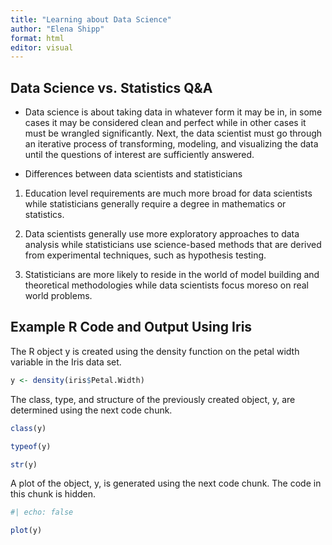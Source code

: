 ```yaml
---
title: "Learning about Data Science"
author: "Elena Shipp"
format: html
editor: visual
---
```


## Data Science vs. Statistics Q&A

-   Data science is about taking data in whatever form it may be in, in some cases it may be considered clean and perfect while in other cases it must be wrangled significantly. Next, the data scientist must go through an iterative process of transforming, modeling, and visualizing the data until the questions of interest are sufficiently answered.

-   Differences between data scientists and statisticians

1.  Education level requirements are much more broad for data scientists while statisticians generally require a degree in mathematics or statistics.

2.  Data scientists generally use more exploratory approaches to data analysis while statisticians use science-based methods that are derived from experimental techniques, such as hypothesis testing.

3.  Statisticians are more likely to reside in the world of model building and theoretical methodologies while data scientists focus moreso on real world problems.

## Example R Code and Output Using Iris

The R object y is created using the density function on the petal width variable in the Iris data set.

```r
y <- density(iris$Petal.Width)
```

The class, type, and structure of the previously created object, y, are determined using the next code chunk.

```r
class(y)

typeof(y)

str(y)
```

A plot of the object, y, is generated using the next code chunk. The code in this chunk is hidden.

```r
#| echo: false

plot(y)

```
